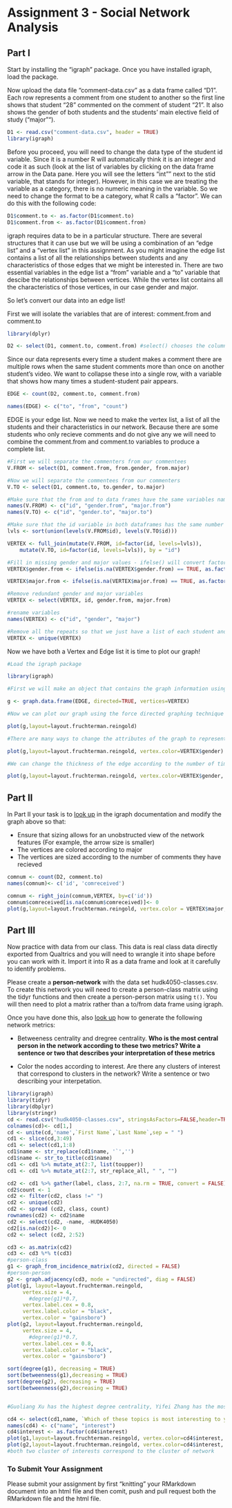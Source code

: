 # Assignment 3 - Social Network Analysis

## Part I
Start by installing the "igraph" package. Once you have installed igraph, load the package.

Now upload the data file "comment-data.csv" as a data frame called "D1". Each row represents a comment from one student to another so the first line shows that student "28" commented on the comment of student "21". It also shows the gender of both students and the students' main elective field of study ("major"").

```r
D1 <- read.csv("comment-data.csv", header = TRUE)
library(igraph)
```

Before you proceed, you will need to change the data type of the student id variable. Since it is a number R will automatically think it is an integer and code it as such (look at the list of variables by clicking on the data frame arrow in the Data pane. Here you will see the letters "int"" next to the stid variable, that stands for integer). However, in this case we are treating the variable as a category, there is no numeric meaning in the variable. So we need to change the format to be a category, what R calls a "factor". We can do this with the following code:

```r
D1$comment.to <- as.factor(D1$comment.to)
D1$comment.from <- as.factor(D1$comment.from)
```

igraph requires data to be in a particular structure. There are several structures that it can use but we will be using a combination of an "edge list" and a "vertex list" in this assignment. As you might imagine the edge list contains a list of all the relationships between students and any characteristics of those edges that we might be interested in. There are two essential variables in the edge list a "from" variable and a "to" variable that descibe the relationships between vertices. While the vertex list contains all the characteristics of those vertices, in our case gender and major.

So let's convert our data into an edge list!

First we will isolate the variables that are of interest: comment.from and comment.to

```r
library(dplyr)

D2 <- select(D1, comment.to, comment.from) #select() chooses the columns
```

Since our data represents every time a student makes a comment there are multiple rows when the same student comments more than once on another student's video. We want to collapse these into a single row, with a variable that shows how many times a student-student pair appears.

```r

EDGE <- count(D2, comment.to, comment.from)

names(EDGE) <- c("to", "from", "count")

```

EDGE is your edge list. Now we need to make the vertex list, a list of all the students and their characteristics in our network. Because there are some students who only recieve comments and do not give any we will need to combine the comment.from and comment.to variables to produce a complete list.

```r
#First we will separate the commenters from our commentees
V.FROM <- select(D1, comment.from, from.gender, from.major)

#Now we will separate the commentees from our commenters
V.TO <- select(D1, comment.to, to.gender, to.major)

#Make sure that the from and to data frames have the same variables names
names(V.FROM) <- c("id", "gender.from", "major.from")
names(V.TO) <- c("id", "gender.to", "major.to")

#Make sure that the id variable in both dataframes has the same number of levels
lvls <- sort(union(levels(V.FROM$id), levels(V.TO$id)))

VERTEX <- full_join(mutate(V.FROM, id=factor(id, levels=lvls)),
    mutate(V.TO, id=factor(id, levels=lvls)), by = "id")

#Fill in missing gender and major values - ifelse() will convert factors to numerical values so convert to character
VERTEX$gender.from <- ifelse(is.na(VERTEX$gender.from) == TRUE, as.factor(as.character(VERTEX$gender.to)), as.factor(as.character(VERTEX$gender.from)))

VERTEX$major.from <- ifelse(is.na(VERTEX$major.from) == TRUE, as.factor(as.character(VERTEX$major.to)), as.factor(as.character(VERTEX$major.from)))

#Remove redundant gender and major variables
VERTEX <- select(VERTEX, id, gender.from, major.from)

#rename variables
names(VERTEX) <- c("id", "gender", "major")

#Remove all the repeats so that we just have a list of each student and their characteristics
VERTEX <- unique(VERTEX)

```

Now we have both a Vertex and Edge list it is time to plot our graph!

```r
#Load the igraph package

library(igraph)

#First we will make an object that contains the graph information using our two dataframes EDGE and VERTEX. Notice that we have made "directed = TRUE" - our graph is directed since comments are being given from one student to another.

g <- graph.data.frame(EDGE, directed=TRUE, vertices=VERTEX)

#Now we can plot our graph using the force directed graphing technique - our old friend Fruchertman-Reingold!

plot(g,layout=layout.fruchterman.reingold)

#There are many ways to change the attributes of the graph to represent different characteristics of the newtork. For example, we can color the nodes according to gender.

plot(g,layout=layout.fruchterman.reingold, vertex.color=VERTEX$gender)

#We can change the thickness of the edge according to the number of times a particular student has sent another student a comment.

plot(g,layout=layout.fruchterman.reingold, vertex.color=VERTEX$gender, edge.width=EDGE$count)

````

## Part II

In Part II your task is to [look up](http://igraph.org/r/) in the igraph documentation and modify the graph above so that:

* Ensure that sizing allows for an unobstructed view of the network features (For example, the arrow size is smaller)
* The vertices are colored according to major
* The vertices are sized according to the number of comments they have recieved
```r
comnum <- count(D2, comment.to)
names(comnum)<- c('id', 'comreceived')

comnum <- right_join(comnum,VERTEX, by=c('id'))
comnum$comreceived[is.na(comnum$comreceived)]<- 0
plot(g,layout=layout.fruchterman.reingold, vertex.color = VERTEX$major, edge.with=EDGE$count, vertex.size=20+comnum$comreceived, edge.arrow.size = 0.5)
```

## Part III

Now practice with data from our class. This data is real class data directly exported from Qualtrics and you will need to wrangle it into shape before you can work with it. Import it into R as a data frame and look at it carefully to identify problems.

Please create a **person-network** with the data set hudk4050-classes.csv. To create this network you will need to create a person-class matrix using the tidyr functions and then create a person-person matrix using `t()`. You will then need to plot a matrix rather than a to/from data frame using igraph.

Once you have done this, also [look up](http://igraph.org/r/) how to generate the following network metrics:

* Betweeness centrality and dregree centrality. **Who is the most central person in the network according to these two metrics? Write a sentence or two that describes your interpretation of these metrics**

* Color the nodes according to interest. Are there any clusters of interest that correspond to clusters in the network? Write a sentence or two describing your interpetation.
```r
library(igraph)
library(tidyr)
library(dbplyr)
library(stringr)
cd <- read.csv("hudk4050-classes.csv", stringsAsFactors=FALSE,header=TRUE)
colnames(cd)<- cd[1,]
cd <- unite(cd,'name',`First Name`,`Last Name`,sep = " ")
cd1 <- slice(cd,3:49)
cd1 <- select(cd1,1:8)
cd1$name <- str_replace(cd1$name, '`','')
cd1$name <- str_to_title(cd1$name)
cd1 <- cd1 %>% mutate_at(2:7, list(toupper))
cd1 <- cd1 %>% mutate_at(2:7, str_replace_all, " ", "")

cd2 <- cd1 %>% gather(label, class, 2:7, na.rm = TRUE, convert = FALSE) %>% select(class, name)
cd2$count <- 1
cd2 <- filter(cd2, class !=" ")
cd2 <- unique(cd2)
cd2 <- spread (cd2, class, count)
rownames(cd2) <- cd2$name
cd2 <- select(cd2, -name, -HUDK4050)
cd2[is.na(cd2)]<- 0
cd2 <- select (cd2, 2:52)

cd3 <- as.matrix(cd2)
cd3 <- cd3 %*% t(cd3)
#person-class
g1 <- graph_from_incidence_matrix(cd2, directed = FALSE)
#person-person
g2 <- graph.adjacency(cd3, mode = "undirected", diag = FALSE)
plot(g1, layout=layout.fruchterman.reingold, 
     vertex.size = 4, 
       #degree(g1)*0.7,
     vertex.label.cex = 0.8,
     vertex.label.color = "black",
     vertex.color = "gainsboro")
plot(g2, layout=layout.fruchterman.reingold, 
     vertex.size = 4, 
       #degree(g1)*0.7,
     vertex.label.cex = 0.8,
     vertex.label.color = "black",
     vertex.color = "gainsboro")

sort(degree(g1), decreasing = TRUE)
sort(betweenness(g1),decreasing = TRUE)
sort(degree(g2), decreasing = TRUE)
sort(betweenness(g2),decreasing = TRUE)


#Guoliang Xu has the highest degree centrality, Yifei Zhang has the most betweenness centrality

cd4 <- select(cd1,name, `Which of these topics is most interesting to you?`)
names(cd4) <- c("name", "interest")
cd4$interest <- as.factor(cd4$interest)
plot(g1,layout=layout.fruchterman.reingold, vertex.color=cd4$interest, vertex.label.cex = 0.3, vertex.size = 30)
plot(g2,layout=layout.fruchterman.reingold, vertex.color=cd4$interest, vertex.label.cex = 0.3, vertex.size = 30, edge.width = 0.5)
#both two cluster of interests correspond to the cluster of network
```
### To Submit Your Assignment

Please submit your assignment by first "knitting" your RMarkdown document into an html file and then comit, push and pull request both the RMarkdown file and the html file.

